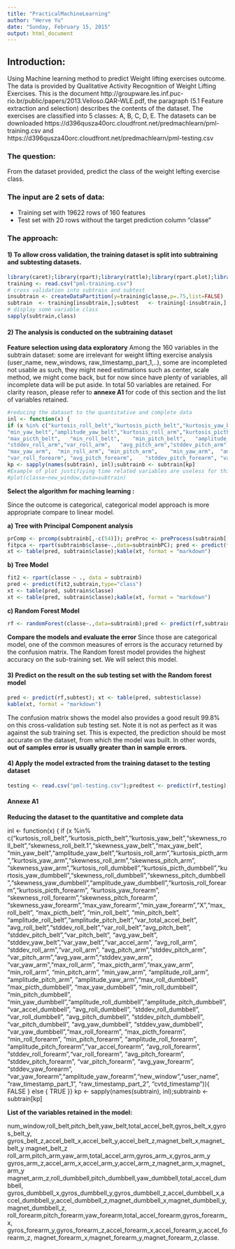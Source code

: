 ```yaml
---
title: "PracticalMachineLearning"
author: "Herve Yu"
date: "Sunday, February 15, 2015"
output: html_document
---
```

## Introduction:

Using Machine learning method to predict Weight lifting exercises outcome.
The data is provided by Qualitative Activity Recognition of Weight Lifting Exercises. This is the document http://groupware.les.inf.puc-rio.br/public/papers/2013.Velloso.QAR-WLE.pdf, the paragraph (5.1 Feature extraction and selection) describes the contents of the dataset. The exercises are classified into 5 classes: A, B, C, D, E. The datasets can be downloaded https://d396qusza40orc.cloudfront.net/predmachlearn/pml-training.csv and https://d396qusza40orc.cloudfront.net/predmachlearn/pml-testing.csv

### The question: 
From the dataset provided, predict the class of the weight lefting exercise class.

### The input are 2 sets of data:

* Training set with 19622 rows of 160 features
* Test set with 20 rows without the target prediction column "classe"

### The approach:

#### 1) To allow cross validation, the training dataset is split into subtraining and subtesting datasets.
```r
library(caret);library(rpart);library(rattle);library(rpart.plot);library(randomForest);library(xtable);set.seed(32323)
training <- read.csv("pml-training.csv")
# cross validation into subtrain and subtest
insubtrain <- createDataPartition(y=training$classe,p=.75,list=FALSE)
subtrain  <- training[insubtrain,];subtest   <- training[-insubtrain,]
# display some variable class
sapply(subtrain,class)
```

#### 2) The analysis is conducted on the subtraining dataset

**Feature selection using data exploratory**
Among the 160 variables in the subtrain dataset: some are irrelevant for weight lifting exercise analysis (user_name, new_windows, raw_timestamp_part_1,..), some are incompleted not usable as such, they might need estimations such as center, scale method, we might come back, but for now since have plenty of variables, all incomplete data will be put aside. In total 50 variables are retained. For clarity reason, please refer to **annexe A1** for code of this section and the list of variables retained.

```r
#reducing the dataset to the quantitative and complete data
inl <- function(x) {
if (x %in% c("kurtosis_roll_belt","kurtosis_picth_belt","kurtosis_yaw_belt","skewness_roll_belt","skewness_roll_belt.1","skewness_yaw_belt","max_yaw_belt",
"min_yaw_belt","amplitude_yaw_belt","kurtosis_roll_arm","kurtosis_picth_arm","kurtosis_yaw_arm","skewness_roll_arm","skewness_pitch_arm",	"skewness_yaw_arm","kurtosis_roll_dumbbell","kurtosis_picth_dumbbell","kurtosis_yaw_dumbbell","skewness_roll_dumbbell","skewness_pitch_dumbbell","skewness_yaw_dumbbell","amplitude_yaw_dumbbell","kurtosis_roll_forearm","kurtosis_picth_forearm",	"kurtosis_yaw_forearm",	"skewness_roll_forearm","skewness_pitch_forearm",	"skewness_yaw_forearm","max_yaw_forearm","min_yaw_forearm","X","max_roll_belt",	
"max_picth_belt",	"min_roll_belt",	"min_pitch_belt",	"amplitude_roll_belt","amplitude_pitch_belt","var_total_accel_belt",	"avg_roll_belt","stddev_roll_belt","var_roll_belt","avg_pitch_belt",	"stddev_pitch_belt","var_pitch_belt",	"avg_yaw_belt",	"stddev_yaw_belt","var_yaw_belt","var_accel_arm",	"avg_roll_arm",	
"stddev_roll_arm","var_roll_arm",	"avg_pitch_arm","stddev_pitch_arm",	"var_pitch_arm","avg_yaw_arm","stddev_yaw_arm",	"var_yaw_arm","max_roll_arm",	"max_picth_arm",	
"max_yaw_arm",	"min_roll_arm",	"min_pitch_arm",	"min_yaw_arm",	"amplitude_roll_arm",	"amplitude_pitch_arm",	"amplitude_yaw_arm","max_roll_dumbbell",	"max_picth_dumbbell",	"max_yaw_dumbbell",	"min_roll_dumbbell",	"min_pitch_dumbbell",	"min_yaw_dumbbell","amplitude_roll_dumbbell","amplitude_pitch_dumbbell","var_accel_dumbbell",	"avg_roll_dumbbell",	"stddev_roll_dumbbell",	"var_roll_dumbbell",	"avg_pitch_dumbbell",	"stddev_pitch_dumbbell",	"var_pitch_dumbbell",	"avg_yaw_dumbbell",	"stddev_yaw_dumbbell",	"var_yaw_dumbbell","max_roll_forearm",	"max_picth_forearm",	"min_roll_forearm",	"min_pitch_forearm",	"amplitude_roll_forearm",	"amplitude_pitch_forearm","var_accel_forearm",	"avg_roll_forearm",	"stddev_roll_forearm",	
"var_roll_forearm",	"avg_pitch_forearm",	"stddev_pitch_forearm",	"var_pitch_forearm",	"avg_yaw_forearm",	"stddev_yaw_forearm",	"var_yaw_forearm","amplitude_yaw_forearm","new_window","user_name",	"raw_timestamp_part_1",	"raw_timestamp_part_2",	"cvtd_timestamp")){  FALSE } else {  TRUE }}
kp <- sapply(names(subtrain), inl);subtrainb <- subtrain[kp]
#Example of plot justifiying time related variables are useless for this analysis
#plot(classe~new_window,data=subtrain)
```
**Select the algorithm for maching learning :**

Since the outcome is categorical, categorical model approach is more appropriate compare to linear model.

**a) Tree with Principal Component analysis**

```r
prComp <- prcomp(subtrainb[,-c(54)]); preProc <- preProcess(subtrainb[,-c(54)],method="pca",pcaComp=10); subtrainbPC <- predict(preProc,subtrainb[,-c(54)])
fitpca <- rpart(subtrainb$classe~.,data=subtrainbPC); pred <- predict(fitpca,subtrainbPC,type="class");
xt <- table(pred, subtrain$classe);kable(xt, format = "markdown")
```
**b) Tree Model**
```r
fit2 <- rpart(classe ~ ., data = subtrainb)
pred <- predict(fit2,subtrain,type="class")
xt <- table(pred, subtrain$classe)
xt <- table(pred, subtrain$classe);kable(xt, format = "markdown")
```
**c) Random Forest Model**
```r
rf <- randomForest(classe~.,data=subtrainb);pred <- predict(rf,subtrain);xt <- table(pred, subtrain$classe);kable(xt, format = "markdown")
```
**Compare the models and evaluate the error**
Since those are categorical model, one of the common measures of errors is the accuracy returned by the confusion matrix. The Random forest model provides the highest accuracy on the sub-training set. We will select this model.

#### 3) Predict on the result on the sub testing set with the Random forest model
```r
pred <- predict(rf,subtest); xt <- table(pred, subtest$classe)
kable(xt, format = "markdown")
```
The confusion matrix shows the model also provides a good result 99.8% on this cross-validation sub testing set. Note it is not as perfect as it was against the sub training set. This is expected, the prediction should be most accurate on the dataset, from which the model was built. In other words, **out of samples error is usually greater than in sample errors**.

#### 4) Apply the model extracted from the training dataset to the testing dataset
```r
testing <- read.csv("pml-testing.csv");predtest <- predict(rf,testing);predtest
```

#### Annexe A1

**Reducing the dataset to the quantitative and complete data**

inl <- function(x) {
if (x %in% c("kurtosis_roll_belt","kurtosis_picth_belt","kurtosis_yaw_belt","skewness_roll_belt","skewness_roll_belt.1","skewness_yaw_belt","max_yaw_belt",
"min_yaw_belt","amplitude_yaw_belt","kurtosis_roll_arm","kurtosis_picth_arm","kurtosis_yaw_arm","skewness_roll_arm","skewness_pitch_arm",  "skewness_yaw_arm","kurtosis_roll_dumbbell","kurtosis_picth_dumbbell","kurtosis_yaw_dumbbell","skewness_roll_dumbbell","skewness_pitch_dumbbell","skewness_yaw_dumbbell","amplitude_yaw_dumbbell","kurtosis_roll_forearm","kurtosis_picth_forearm",	"kurtosis_yaw_forearm",	"skewness_roll_forearm","skewness_pitch_forearm",	"skewness_yaw_forearm","max_yaw_forearm","min_yaw_forearm","X","max_roll_belt",	
"max_picth_belt",	"min_roll_belt",	"min_pitch_belt",	"amplitude_roll_belt","amplitude_pitch_belt","var_total_accel_belt",	"avg_roll_belt","stddev_roll_belt","var_roll_belt","avg_pitch_belt",	"stddev_pitch_belt","var_pitch_belt",	"avg_yaw_belt",	"stddev_yaw_belt","var_yaw_belt","var_accel_arm",	"avg_roll_arm",	
"stddev_roll_arm","var_roll_arm",	"avg_pitch_arm","stddev_pitch_arm",	"var_pitch_arm","avg_yaw_arm","stddev_yaw_arm",	"var_yaw_arm","max_roll_arm",	"max_picth_arm","max_yaw_arm",	"min_roll_arm",	"min_pitch_arm",	"min_yaw_arm",	"amplitude_roll_arm",	"amplitude_pitch_arm",	"amplitude_yaw_arm","max_roll_dumbbell",	"max_picth_dumbbell",	"max_yaw_dumbbell",	"min_roll_dumbbell",	"min_pitch_dumbbell",	"min_yaw_dumbbell","amplitude_roll_dumbbell","amplitude_pitch_dumbbell","var_accel_dumbbell",	"avg_roll_dumbbell",	"stddev_roll_dumbbell",	"var_roll_dumbbell",	"avg_pitch_dumbbell",	"stddev_pitch_dumbbell",	"var_pitch_dumbbell",	"avg_yaw_dumbbell",	"stddev_yaw_dumbbell",	"var_yaw_dumbbell","max_roll_forearm",	"max_picth_forearm",	"min_roll_forearm",	"min_pitch_forearm",	"amplitude_roll_forearm",	"amplitude_pitch_forearm","var_accel_forearm",	"avg_roll_forearm",	"stddev_roll_forearm","var_roll_forearm",	"avg_pitch_forearm",	"stddev_pitch_forearm",	"var_pitch_forearm",	"avg_yaw_forearm",	"stddev_yaw_forearm",	"var_yaw_forearm","amplitude_yaw_forearm","new_window","user_name",	"raw_timestamp_part_1",	"raw_timestamp_part_2",	"cvtd_timestamp")){  FALSE } else {  TRUE }}
kp <- sapply(names(subtrain), inl);subtrainb <- subtrain[kp]


**List of the variables retained in the model:** 

num_window,roll_belt,pitch_belt,yaw_belt,total_accel_belt,gyros_belt_x,gyros_belt_y, gyros_belt_z,accel_belt_x,accel_belt_y,accel_belt_z,magnet_belt_x,magnet_belt_y  magnet_belt_z	roll_arm,pitch_arm,yaw_arm,total_accel_arm,gyros_arm_x,gyros_arm_y	gyros_arm_z,accel_arm_x,accel_arm_y,accel_arm_z,magnet_arm_x,magnet_arm_y	magnet_arm_z,roll_dumbbell,pitch_dumbbell,yaw_dumbbell,total_accel_dumbbell,	gyros_dumbbell_x,gyros_dumbbell_y,gyros_dumbbell_z,accel_dumbbell_x,accel_dumbbell_y,accel_dumbbell_z,magnet_dumbbell_x,magnet_dumbbell_y,magnet_dumbbell_z,	roll_forearm,pitch_forearm,yaw_forearm,total_accel_forearm,gyros_forearm_x,	gyros_forearm_y,gyros_forearm_z,accel_forearm_x,accel_forearm_y,accel_forearm_z,	magnet_forearm_x,magnet_forearm_y,magnet_forearm_z,classe.